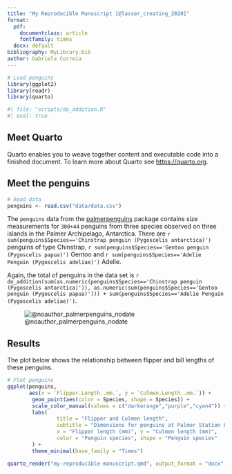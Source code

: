 ```yaml
---
title: "My Reproducible Manuscript [@lasser_creating_2020]"
format: 
  pdf:
    documentclass: article
    fontfamily: times
  docx: default
bibliography: MyLibrary.bib
author: Gabriela Correia
---
```

```r

# Load penguins
library(ggplot2)
library(readr)
library(quarto)

```

```r
#| file: "scripts/do_addition.R"
#| eval: true 
```

## Meet Quarto

Quarto enables you to weave together content and executable code into a finished document. 
To learn more about Quarto see <https://quarto.org>.

## Meet the penguins

```r
# Read data
penguins <- read.csv("data/data.csv")

```

The `penguins` data from the [palmerpenguins](https://allisonhorst.github.io/palmerpenguins/) package contains size measurements for `300+44` penguins from three species observed on three islands in the Palmer Archipelago, Antarctica. There are `r sum(penguins$Species=='Chinstrap penguin (Pygoscelis antarctica)')` penguins of type Chinstrap, `r sum(penguins$Species=='Gentoo penguin (Pygoscelis papua)')` Gentoo and `r sum(penguins$Species=='Adelie Penguin (Pygoscelis adeliae)')` Adelie.

Again, the total of penguins in the data set is `r do_addition(sum(as.numeric(penguins$Species=='Chinstrap penguin (Pygoscelis antarctica)')), as.numeric(sum(penguins$Species=='Gentoo penguin (Pygoscelis papua)'))) + sum(penguins$Species=='Adelie Penguin (Pygoscelis adeliae)')`.



![@noauthor_palmerpenguins_nodate](https://allisonhorst.github.io/palmerpenguins/reference/figures/lter_penguins.png)

## Results

The plot below shows the relationship between flipper and bill lengths of these penguins.

\vspace{0.5cm} 

```r

# Plot penguins
ggplot(penguins, 
       aes(x = `Flipper.Length..mm.`, y = `Culmen.Length..mm.`)) +
        geom_point(aes(color = Species, shape = Species)) +
        scale_color_manual(values = c("darkorange","purple","cyan4")) +
        labs(
                title = "Flipper and Culmen length",
                subtitle = "Dimensions for penguins at Palmer Station LTER",
                x = "Flipper length (mm)", y = "Culmen length (mm)",
                color = "Penguin species", shape = "Penguin species"
        ) +
        theme_minimal(base_family = "Times")

```

```r

quarto_render("my-reproducible-manuscript.qmd", output_format = "docx")
```
